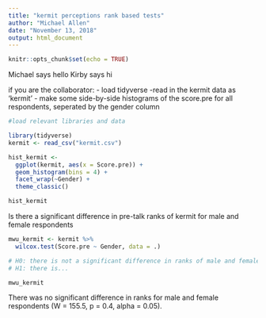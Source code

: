 ```yaml
---
title: "kermit perceptions rank based tests"
author: "Michael Allen"
date: "November 13, 2018"
output: html_document
---
```


```r
knitr::opts_chunk$set(echo = TRUE)
```

Michael says hello
Kirby says hi

if you are the collaborator:
- load tidyverse
-read in the kermit data as 'kermit'
- make some side-by-side histograms of the score.pre for all respondents, seperated by the gender column 

```r
#load relevant libraries and data

library(tidyverse)
kermit <- read_csv("kermit.csv")

hist_kermit <- 
  ggplot(kermit, aes(x = Score.pre)) +
  geom_histogram(bins = 4) +
  facet_wrap(~Gender) + 
  theme_classic()

hist_kermit
```

Is there a significant difference in pre-talk ranks of kermit for male and female respondents

```r
mwu_kermit <- kermit %>%
  wilcox.test(Score.pre ~ Gender, data = .)

# H0: there is not a significant difference in ranks of male and female respondents
# H1: there is...

mwu_kermit

```

There was no significant difference in ranks for male and female respondents (W = 155.5, p = 0.4, alpha = 0.05).